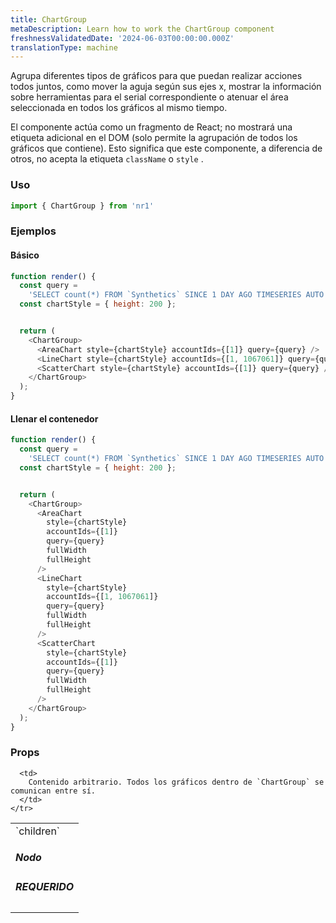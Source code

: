 ```yaml
---
title: ChartGroup
metaDescription: Learn how to work the ChartGroup component
freshnessValidatedDate: '2024-06-03T00:00:00.000Z'
translationType: machine
---
```


Agrupa diferentes tipos de gráficos para que puedan realizar acciones todos juntos, como mover la aguja según sus ejes x, mostrar la información sobre herramientas para el serial correspondiente o atenuar el área seleccionada en todos los gráficos al mismo tiempo.

El componente actúa como un fragmento de React; no mostrará una etiqueta adicional en el DOM (solo permite la agrupación de todos los gráficos que contiene). Esto significa que este componente, a diferencia de otros, no acepta la etiqueta `className` o `style` .

### Uso

```js
import { ChartGroup } from 'nr1'
```

### Ejemplos

#### Básico

```js
function render() {
  const query =
    'SELECT count(*) FROM `Synthetics` SINCE 1 DAY AGO TIMESERIES AUTO FACET jobType';
  const chartStyle = { height: 200 };


  return (
    <ChartGroup>
      <AreaChart style={chartStyle} accountIds={[1]} query={query} />
      <LineChart style={chartStyle} accountIds={[1, 1067061]} query={query} />
      <ScatterChart style={chartStyle} accountIds={[1]} query={query} />
    </ChartGroup>
  );
}
```

#### Llenar el contenedor

```js
function render() {
  const query =
    'SELECT count(*) FROM `Synthetics` SINCE 1 DAY AGO TIMESERIES AUTO FACET jobType';
  const chartStyle = { height: 200 };


  return (
    <ChartGroup>
      <AreaChart
        style={chartStyle}
        accountIds={[1]}
        query={query}
        fullWidth
        fullHeight
      />
      <LineChart
        style={chartStyle}
        accountIds={[1, 1067061]}
        query={query}
        fullWidth
        fullHeight
      />
      <ScatterChart
        style={chartStyle}
        accountIds={[1]}
        query={query}
        fullWidth
        fullHeight
      />
    </ChartGroup>
  );
}
```

### Props

<table>
  <tbody>
    <tr>
      <td>
        `children` <h5>Nodo</h5> <h5>REQUERIDO</h5>
      </td>

      <td>
        Contenido arbitrario. Todos los gráficos dentro de `ChartGroup` se comunican entre sí.
      </td>
    </tr>
  </tbody>
</table>